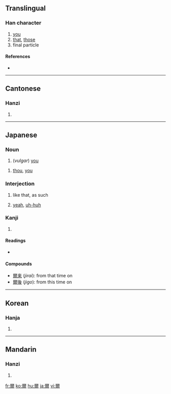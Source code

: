 {{see|尔}}
==Translingual==

===Han character===
{{Han char|rn=89|rad=爻|as=10|sn=14|four=1022<sub>7</sub>|canj=一火月大 (MFBK)}}

# [[you]]
# [[that]], [[those]]
# final particle

====References====
* {{Han ref|kx=0691.040|dkj=19750|dj=1104.030|hdz=10027.010|uh=723E|ud=29246|bh=BAB8|bd=47800}}

----

==Cantonese==

===Hanzi===
{{yue-hanzi|jyut=|y=yi5}}

# {{defn|Cantonese}}

----

==Japanese==

===Noun===
{{ja-noun|k|hira=おれ|rom=ore}}

# {{archaic|lang=ja}} (''vulgar'') [[you]]
{{ja-noun|k|hira=なんじ|rom=nanji}}
# {{archaic|lang=ja}} [[thou]], [[you]]

===Interjection===
{{ja-pos|k|interjection|hira=しか|rom=shika}}

# {{archaic|lang=ja}} like that, as such
# [[yeah]], [[uh-huh]]

===Kanji===
{{ja-kanji|grade=|rs=爻10}}

# {{defn|Japanese}}

====Readings====
* {{ja-readings|on=[[じ]] (''ji''), [[に]] (''ni'')|kun=[[おれ]] (''ore''), [[しか]] (''shika''), [[しかり]] (''shikari''), [[その]] (''sono''), [[なんじ]] (''nanji''), [[のみ]] (''nomi'')|nanori=[[あきら]] (''akira''), [[ちか]] (''chika''), [[み]] (''mi''), [[みつる]] (''mitsuru'')}}

====Compounds====
* [[爾来]] (''jirai''): from that time on
* [[爾後]] (''jigo''): from this time on

----

==Korean==

===Hanja===
{{ko-hanja|hangeul=이|eumhun=|rv=i|mr=i|y=i}}

# {{defn|Korean}}

----

==Mandarin==

===Hanzi===
{{cmn-hanzi|sim=尔|pin=[[ěr]] ([[er3]]), [[pán]] ([[pan2]])|wg=erh<sup>3</sup>, p'an<sup>2</sup>}}

# {{defn|Mandarin}}

[[fr:爾]]
[[ko:爾]]
[[hu:爾]]
[[ja:爾]]
[[vi:爾]]
